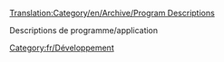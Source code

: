 [[Translation:Category/en/Archive/Program Descriptions]]

Descriptions de programme/application

[[Category:fr/Développement]]